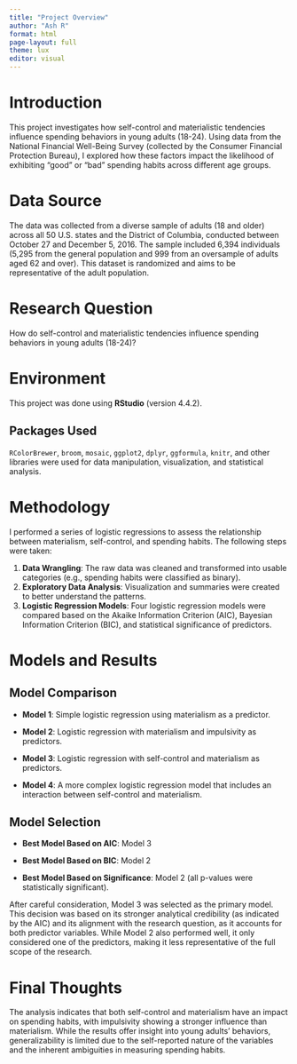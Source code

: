 ```yaml
---
title: "Project Overview"
author: "Ash R"
format: html
page-layout: full
theme: lux
editor: visual
---
```


# Introduction

This project investigates how self-control and materialistic tendencies influence spending behaviors in young adults (18-24). Using data from the National Financial Well-Being Survey (collected by the Consumer Financial Protection Bureau), I explored how these factors impact the likelihood of exhibiting “good” or “bad” spending habits across different age groups.

# Data Source

The data was collected from a diverse sample of adults (18 and older) across all 50 U.S. states and the District of Columbia, conducted between October 27 and December 5, 2016. The sample included 6,394 individuals (5,295 from the general population and 999 from an oversample of adults aged 62 and over). This dataset is randomized and aims to be representative of the adult population.

# Research Question

How do self-control and materialistic tendencies influence spending behaviors in young adults (18-24)?

# Environment

This project was done using **RStudio** (version 4.4.2).

## Packages Used

`RColorBrewer`, `broom`, `mosaic`, `ggplot2`, `dplyr`, `ggformula`, `knitr`, and other libraries were used for data manipulation, visualization, and statistical analysis.

# Methodology

I performed a series of logistic regressions to assess the relationship between materialism, self-control, and spending habits. The following steps were taken:

1.  **Data Wrangling**: The raw data was cleaned and transformed into usable categories (e.g., spending habits were classified as binary).
2.  **Exploratory Data Analysis**: Visualization and summaries were created to better understand the patterns.
3.  **Logistic Regression Models**: Four logistic regression models were compared based on the Akaike Information Criterion (AIC), Bayesian Information Criterion (BIC), and statistical significance of predictors.

# Models and Results

## Model Comparison

-   **Model 1**: Simple logistic regression using materialism as a predictor.

-   **Model 2**: Logistic regression with materialism and impulsivity as predictors.

-   **Model 3**: Logistic regression with self-control and materialism as predictors.

-   **Model 4**: A more complex logistic regression model that includes an interaction between self-control and materialism.

## Model Selection

-   **Best Model Based on AIC**: Model 3

-   **Best Model Based on BIC**: Model 2

-   **Best Model Based on Significance**: Model 2 (all p-values were statistically significant).

After careful consideration, Model 3 was selected as the primary model. This decision was based on its stronger analytical credibility (as indicated by the AIC) and its alignment with the research question, as it accounts for both predictor variables. While Model 2 also performed well, it only considered one of the predictors, making it less representative of the full scope of the research.

# Final Thoughts

The analysis indicates that both self-control and materialism have an impact on spending habits, with impulsivity showing a stronger influence than materialism. While the results offer insight into young adults’ behaviors, generalizability is limited due to the self-reported nature of the variables and the inherent ambiguities in measuring spending habits.
